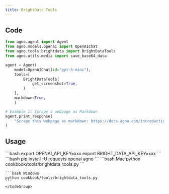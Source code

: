 ```yaml
---
title: BrightData Tools
---
```


## Code

```python cookbook/tools/brightdata_tools.py
from agno.agent import Agent
from agno.models.openai import OpenAIChat
from agno.tools.brightdata import BrightDataTools
from agno.utils.media import save_base64_data

agent = Agent(
    model=OpenAIChat(id="gpt-5-mini"),
    tools=[
        BrightDataTools(
            get_screenshot=True,
        )
    ],
    markdown=True,
    )

# Example 1: Scrape a webpage as Markdown
agent.print_response(
    "Scrape this webpage as markdown: https://docs.agno.com/introduction",
)
```

## Usage

<Steps>
  <Snippet file="create-venv-step.mdx" />

  <Step title="Set your API keys">
    ```bash
    export OPENAI_API_KEY=xxx
    export BRIGHT_DATA_API_KEY=xxx
    ```
  </Step>

  <Step title="Install libraries">
    ```bash
    pip install -U requests openai agno
    ```
  </Step>

  <Step title="Run Agent">
    <CodeGroup>
    ```bash Mac
    python cookbook/tools/brightdata_tools.py
    ```

    ```bash Windows
    python cookbook/tools/brightdata_tools.py
    ```
    </CodeGroup>
  </Step>
</Steps>
